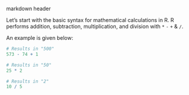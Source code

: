 markdown header


Let’s start with the basic syntax for mathematical calculations in R. R performs addition, subtraction, multiplication, and division with `*` `-` `+` & `/`.

An example is given below:

```R
# Results in "500"
573 - 74 + 1

# Results in "50"
25 * 2

# Results in "2"
10 / 5
```
